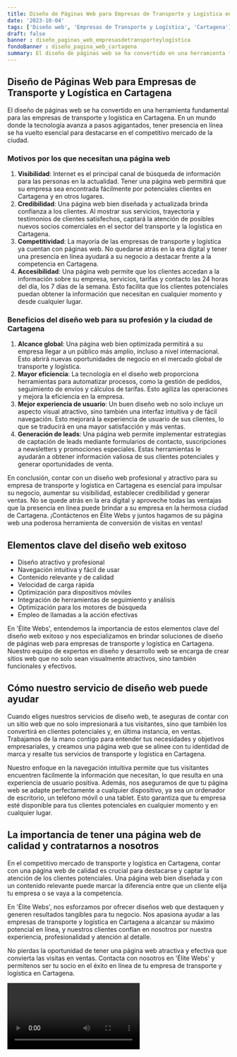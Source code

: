 ```yaml
---
title: Diseño de Páginas Web para Empresas de Transporte y Logística en Cartagena
date: '2023-10-04'
tags: ['Diseño web', 'Empresas de Transporte y Logística', 'Cartagena']
draft: false
banner : diseño_paginas_web_empresasdetransporteylogística
fondoBanner : diseño_pagina_web_cartagena
summary: El diseño de páginas web se ha convertido en una herramienta fundamental para las empresas de transporte y logística en Cartagena. En un mundo donde la tecnología avanza a pasos agigantados, tener presencia en línea se ha vuelto esencial para destacarse en el competitivo mercado de la ciudad.
---
```


## Diseño de Páginas Web para Empresas de Transporte y Logística en Cartagena

El diseño de páginas web se ha convertido en una herramienta fundamental para las empresas de transporte y logística en Cartagena. En un mundo donde la tecnología avanza a pasos agigantados, tener presencia en línea se ha vuelto esencial para destacarse en el competitivo mercado de la ciudad.

### Motivos por los que necesitan una página web

1. **Visibilidad**: Internet es el principal canal de búsqueda de información para las personas en la actualidad. Tener una página web permitirá que su empresa sea encontrada fácilmente por potenciales clientes en Cartagena y en otros lugares.
2. **Credibilidad**: Una página web bien diseñada y actualizada brinda confianza a los clientes. Al mostrar sus servicios, trayectoria y testimonios de clientes satisfechos, captará la atención de posibles nuevos socios comerciales en el sector del transporte y la logística en Cartagena.
3. **Competitividad**: La mayoría de las empresas de transporte y logística ya cuentan con páginas web. No quedarse atrás en la era digital y tener una presencia en línea ayudará a su negocio a destacar frente a la competencia en Cartagena.
4. **Accesibilidad**: Una página web permite que los clientes accedan a la información sobre su empresa, servicios, tarifas y contacto las 24 horas del día, los 7 días de la semana. Esto facilita que los clientes potenciales puedan obtener la información que necesitan en cualquier momento y desde cualquier lugar.

### Beneficios del diseño web para su profesión y la ciudad de Cartagena

1. **Alcance global**: Una página web bien optimizada permitirá a su empresa llegar a un público más amplio, incluso a nivel internacional. Esto abrirá nuevas oportunidades de negocio en el mercado global de transporte y logística.
2. **Mayor eficiencia**: La tecnología en el diseño web proporciona herramientas para automatizar procesos, como la gestión de pedidos, seguimiento de envíos y cálculos de tarifas. Esto agiliza las operaciones y mejora la eficiencia en la empresa.
3. **Mejor experiencia de usuario**: Un buen diseño web no solo incluye un aspecto visual atractivo, sino también una interfaz intuitiva y de fácil navegación. Esto mejorará la experiencia de usuario de sus clientes, lo que se traducirá en una mayor satisfacción y más ventas.
4. **Generación de leads**: Una página web permite implementar estrategias de captación de leads mediante formularios de contacto, suscripciones a newsletters y promociones especiales. Estas herramientas le ayudarán a obtener información valiosa de sus clientes potenciales y generar oportunidades de venta.

En conclusión, contar con un diseño web profesional y atractivo para su empresa de transporte y logística en Cartagena es esencial para impulsar su negocio, aumentar su visibilidad, establecer credibilidad y generar ventas. No se quede atrás en la era digital y aproveche todas las ventajas que la presencia en línea puede brindar a su empresa en la hermosa ciudad de Cartagena. ¡Contáctenos en Élite Webs y juntos hagamos de su página web una poderosa herramienta de conversión de visitas en ventas!

<GifSeo />

<Cta />

## Elementos clave del diseño web exitoso

- Diseño atractivo y profesional
- Navegación intuitiva y fácil de usar
- Contenido relevante y de calidad
- Velocidad de carga rápida
- Optimización para dispositivos móviles
- Integración de herramientas de seguimiento y análisis
- Optimización para los motores de búsqueda
- Empleo de llamadas a la acción efectivas

En 'Élite Webs', entendemos la importancia de estos elementos clave del diseño web exitoso y nos especializamos en brindar soluciones de diseño de páginas web para empresas de transporte y logística en Cartagena. Nuestro equipo de expertos en diseño y desarrollo web se encarga de crear sitios web que no solo sean visualmente atractivos, sino también funcionales y efectivos.

## Cómo nuestro servicio de diseño web puede ayudar

Cuando eliges nuestros servicios de diseño web, te aseguras de contar con un sitio web que no solo impresionará a tus visitantes, sino que también los convertirá en clientes potenciales y, en última instancia, en ventas. Trabajamos de la mano contigo para entender tus necesidades y objetivos empresariales, y creamos una página web que se alinee con tu identidad de marca y resalte tus servicios de transporte y logística en Cartagena.

Nuestro enfoque en la navegación intuitiva permite que tus visitantes encuentren fácilmente la información que necesitan, lo que resulta en una experiencia de usuario positiva. Además, nos aseguramos de que tu página web se adapte perfectamente a cualquier dispositivo, ya sea un ordenador de escritorio, un teléfono móvil o una tablet. Esto garantiza que tu empresa esté disponible para tus clientes potenciales en cualquier momento y en cualquier lugar.

## La importancia de tener una página web de calidad y contratarnos a nosotros

En el competitivo mercado de transporte y logística en Cartagena, contar con una página web de calidad es crucial para destacarse y captar la atención de los clientes potenciales. Una página web bien diseñada y con un contenido relevante puede marcar la diferencia entre que un cliente elija tu empresa o se vaya a la competencia.

En 'Élite Webs', nos esforzamos por ofrecer diseños web que destaquen y generen resultados tangibles para tu negocio. Nos apasiona ayudar a las empresas de transporte y logística en Cartagena a alcanzar su máximo potencial en línea, y nuestros clientes confían en nosotros por nuestra experiencia, profesionalidad y atención al detalle.

No pierdas la oportunidad de tener una página web atractiva y efectiva que convierta las visitas en ventas. Contacta con nosotros en 'Élite Webs' y permítenos ser tu socio en el éxito en línea de tu empresa de transporte y logística en Cartagena.

<Video />

<CtaBot job='Empresas de Transporte y Logística' city='Cartagena'/>

<Gmaps query='Cartagena+españa+maps' />